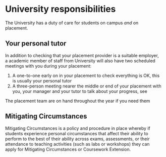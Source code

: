 # University responsibilities {#university}

The University has a duty of care for students on campus _and_ on placement. 

## Your personal tutor {#tutor}

In addition to checking that your placement provider is a suitable employer, a academic member of staff from University will also have two scheduled meetings with you during your placement:

1. A one-to-one early on in your placement to check everything is OK, this is usually your personal tutor
2. A three-person meeting nearer the middle or end of your placement with you, your manager and your tutor to talk about your progress, see 

The placement team are on hand throughout the year if you need them

## Mitigating Circumstances {#mitcircs}

Mitigating Circumstances is a policy and procedure in place whereby if students experience personal circumstances that affect their ability to perform to the best of their ability across exams, assessments, or their attendance to teaching activities (such as labs or workshops) they can apply for Mitigating Circumstances or Coursework Extension.